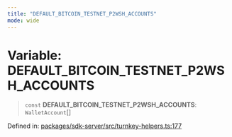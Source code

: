 ```yaml
---
title: "DEFAULT_BITCOIN_TESTNET_P2WSH_ACCOUNTS"
mode: wide
---
```

  
# Variable: DEFAULT\_BITCOIN\_TESTNET\_P2WSH\_ACCOUNTS

> `const` **DEFAULT\_BITCOIN\_TESTNET\_P2WSH\_ACCOUNTS**: `WalletAccount`[]

Defined in: [packages/sdk-server/src/turnkey-helpers.ts:177](https://github.com/tkhq/sdk/blob/ee72856c3f450731d7501ab05001215768b71500/packages/sdk-server/src/turnkey-helpers.ts#L177)

